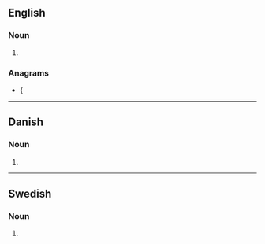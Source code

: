{{also|Mediums|médiums|mèdiums}}
==English==

===Noun===
{{head|en|noun form}}

# {{plural of|en|medium}}

===Anagrams===
* {

----

==Danish==

===Noun===
{{head|da|noun form|g=n}}

# {{inflection of|da|medium||indef|gen|s}}

----

==Swedish==

===Noun===
{{head|sv|noun form}}

# {{sv-noun-form-indef-gen|medium}}